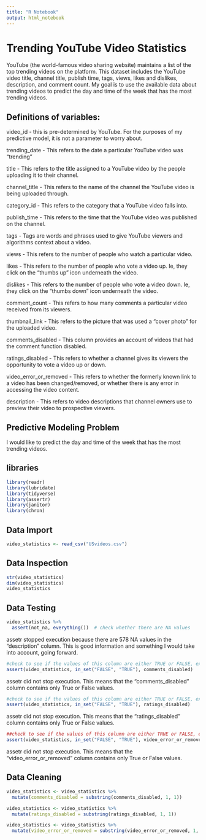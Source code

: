 ```yaml
---
title: "R Notebook"
output: html_notebook
---
```

# Trending YouTube Video Statistics

YouTube (the world-famous video sharing website) maintains a list of the top trending videos on the platform. This dataset includes the YouTube video title, channel title, publish time, tags, views, likes and dislikes, description, and comment count. My goal is to use the available data about trending videos to predict the day and time of the week that has the most trending videos.

## Definitions of variables:

video_id - this is pre-determined by YouTube. For the purposes of my predictive model, it is not a parameter to worry about. 

trending_date - This refers to the date a particular YouTube video was "trending" 

title - This refers to the title assigned to a YouTube video by the people uploading it to their channel. 

channel_title - This refers to the name of the channel the YouTube video is being uploaded through. 

category_id - This refers to the category that a YouTube video falls into. 

publish_time - This refers to the time that the YouTube video was published on the channel. 

tags - Tags are words and phrases used to give YouTube viewers and algorithms context about a video. 

views - This refers to the number of people who watch a particular video. 

likes - This refers to the number of people who vote a video up. Ie, they click on the "thumbs up" icon underneath the video. 

dislikes - This refers to the number of people who vote a video down. Ie, they click on the "thumbs down" icon underneath the video.

comment_count - This refers to how many comments a particular video received from its viewers. 

thumbnail_link - This refers to the picture that was used a "cover photo" for the uploaded video. 

comments_disabled - This column provides an account of videos that had the comment function disabled. 

ratings_disabled - This refers to whether a channel gives its viewers the opportunity to vote a video up or down.

video_error_or_removed - This refers to whether the formerly known link to a video has been changed/removed, or whether there is any error in accessing the video content. 

description - This refers to video descriptions that channel owners use to preview their video to prospective viewers. 

## Predictive Modeling Problem
I would like to predict the day and time of the week that has the most trending videos.


## libraries
```r
library(readr)
library(lubridate)
library(tidyverse)
library(assertr)
library(janitor)
library(chron)
```

## Data Import 
```r
video_statistics <- read_csv("USvideos.csv")
```

## Data Inspection
```r
str(video_statistics)
dim(video_statistics)
video_statistics
```

## Data Testing
```r
video_statistics %>%
  assert(not_na, everything())  # check whether there are NA values
```
assetr stopped execution because there are 578 NA values in the "description" column. This is good information and something I would take into account, going forward.


```r
#check to see if the values of this column are either TRUE or FALSE, exclusively. 
assert(video_statistics, in_set("FALSE", "TRUE"), comments_disabled)  
```
assetr did not stop execution. This means that the "comments_disabled" column contains only True or False values. 

```r
#check to see if the values of this column are either TRUE or FALSE, exclusively.
assert(video_statistics, in_set("FALSE", "TRUE"), ratings_disabled)  
```
assetr did not stop execution. This means that the "ratings_disabled" column contains only True or False values.

```r
##check to see if the values of this column are either TRUE or FALSE, exclusively.
assert(video_statistics, in_set("FALSE", "TRUE"), video_error_or_removed)  
```
assetr did not stop execution. This means that the "video_error_or_removed" column contains only True or False values.

## Data Cleaning
```r
video_statistics <- video_statistics %>%
  mutate(comments_disabled = substring(comments_disabled, 1, 1))
```

```r
video_statistics <- video_statistics %>%
  mutate(ratings_disabled = substring(ratings_disabled, 1, 1))
```

```r
video_statistics <- video_statistics %>%
  mutate(video_error_or_removed = substring(video_error_or_removed, 1, 1))
```